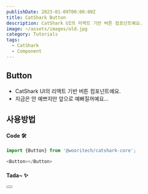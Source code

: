 ```yaml
---
publishDate: 2023-01-09T00:00:00Z
title: CatShark Button
description: CatShark UI의 리액트 기반 버튼 컴포넌트예요.
image: ~/assets/images/old.jpg
category: Tutorials
tags:
  - CatShark
  - Component
---
```


## Button

- CatShark UI의 리액트 기반 버튼 컴포넌트예요.
- 지금은 안 예쁘지만 앞으로 예뻐질꺼예요...

## 사용방법

#### Code 🛠

```ts
import {Button} from '@wooritech/catshark-core';

<Button></Button>
```

#### Tada~ ✨

<Button></Button>
